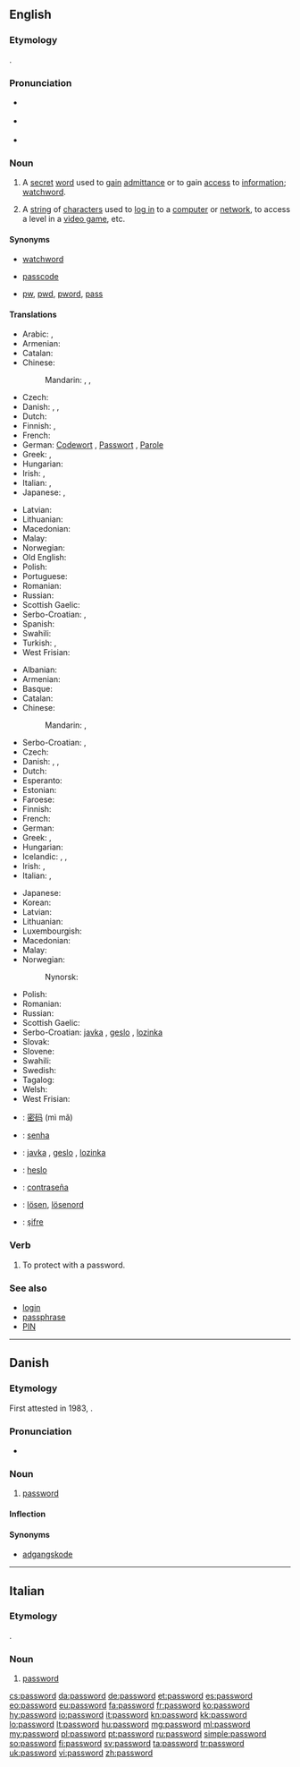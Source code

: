 ==English==

{{wikipedia}}

===Etymology===
{{compound|pass|word}}.

===Pronunciation===
* {{a|US}} {{IPA|/ˈpæswɜːrd/}}
* {{a|Southern England}} {{IPA|/ˈpɑːswɜː(r)d/}}
* {{a|Northern England}} {{IPA|/ˈpæswɜːd/}}

===Noun===
{{en-noun}}

# A [[secret]] [[word]] used to [[gain]] [[admittance]] or to gain [[access]] to [[information]]; [[watchword]].
# {{computing}} A [[string]] of [[character]]s used to [[log in]] to a [[computer]] or [[network]], to access a level in a [[video game]], etc.

====Synonyms====
* {{sense|secret word used to gain admittance}} [[watchword]]
* [[passcode]]
* {{sense|abbreviation}} [[pw]], [[pwd]], [[pword]], [[pass]]

====Translations====
{{trans-top|secret word used to gain admittance}}
* Arabic: {{t-|ar|كلمة المرور|tr=kalimat al-muruur}}, {{t-|ar|كلمة السر|tr=kalimat al-sirr}}
* Armenian: {{t-|hy|գաղտնաբառ|tr=gaġtnabaṙ}}
* Catalan: {{t-|ca|contrasenya|f}}
* Chinese:
*: Mandarin: {{t|cmn|密碼|sc=Hani}}, {{t|cmn|密码|tr=mìmǎ|sc=Hani}}, {{t-|cmn|口令|tr=kǒulìng|sc=Hani}}
* Czech: {{t+|cs|heslo|n}}
* Danish: {{t-|da|kodeord|n}}, {{t-|da|løsen|n}}, {{t-|da|feltråb|n}}
* Dutch: {{t+|nl|wachtwoord|n}}
* Finnish: {{t+|fi|salasana}}, {{t+|fi|tunnussana}}
* French: {{t+|fr|mot de passe|m}}
* German: [[Codewort]] {{m}}, [[Passwort]] {{n}}, [[Parole]] {{f}}
* Greek: {{t+|el|συνθηματικό|n|tr=synthimatikó}}, {{t+|el|κωδικός|m|tr=kodikós}}
* Hungarian: {{t+|hu|jelszó}}
* Irish: {{t-|ga|focal faire|m}}, {{t-|ga|pasfhocal|m}}
* Italian: {{t+|it|parola d'ordine|f}}, {{t-|it|parola chiave|f}}
* Japanese: {{t-|ja|パスワード|tr=pasuwādo}}, {{t-|ja|合い言葉|tr=あいことば, aikotoba}}
{{trans-mid}}
* Latvian: {{t-|lv|parole|f}}
* Lithuanian: {{t+|lt|slaptažodis|m}}
* Macedonian: {{t-|mk|лозинка|f|tr=lózinka}}
* Malay: {{t-|ms|kata laluan}}
* Norwegian: {{t+|no|passord|n}}
* Old English: {{t-|ang|leafnesword|n|alt=lēafnesword}}
* Polish: {{t+|pl|hasło|n}}
* Portuguese: {{t+|pt|senha|f}}
* Romanian: {{t-|ro|parolă|f}}
* Russian: {{t+|ru|пароль|m|tr=paról'}}
* Scottish Gaelic: {{t-|gd|facal-faire|m}}
* Serbo-Croatian: {{t-|sh|lozinka|f|alt=lòzīnka}}, {{t-|sh|geslo|n|alt=gȅslo}}
* Spanish: {{t+|es|contraseña}}
* Swahili: {{t+|sw|nywila}}
* Turkish: {{t+|tr|parola}}, {{t+|tr|şifre}}
* West Frisian: {{t-|fy|wachtwurd|n}}
{{trans-bottom}}

{{rfc-tsort|duplicate language: Serbo-Croatian}}
{{trans-top|computing: string of characters known only to a user}}
* Albanian: {{t-|sq|fjalëkalimi}}
* Armenian: {{t-|hy|գաղտնաբառ|tr=gaġtnabaṙ}}
* Basque: {{t-|eu|pasahitza}}
* Catalan: {{t-|ca|contrasenya|f}}
* Chinese:
*: Mandarin: {{t|cmn|密碼|sc=Hani}}, {{t|cmn|密码|tr=mìmǎ|sc=Hani}}
* Serbo-Croatian: {{t-|sh|lozinka|f|alt=lòzīnka}}, {{t-|sh|geslo|n|alt=gȅslo}}
* Czech: {{t+|cs|heslo|n}}
* Danish: {{t-|da|kodeord|n}}, {{t+|da|adgangskode|c}}, {{t+|da|password|n}}
* Dutch: {{t+|nl|wachtwoord|n}}
* Esperanto: {{t-|eo|pasvorto}}
* Estonian: {{t-|et|salasõna}}
* Faroese: {{t-|fo|loyniorð}}
* Finnish: {{t+|fi|salasana}}
* French: {{t+|fr|mot de passe|m}}
* German: {{t+|de|Passwort|n}}
* Greek: {{t+|el|κωδικός|m|tr=kodikós}}, {{t+|el|συνθηματικό|n|tr=synthimatikó}}
* Hungarian: {{t+|hu|jelszó}}
* Icelandic: {{t-|is|lykilorð|n}}, {{t-|is|leyniorð|n}}, {{t-|is|aðgangsorð|n}}
* Irish: {{t-|ga|focal faire}}, {{t-|ga|pasfhocal|m}}
* Italian: {{t-|it|parola chiave|f}}, {{t+|it|password|f}}
{{trans-mid}}
* Japanese: {{t-|ja|パスワード|tr=pasuwādo}}
* Korean: {{t+|ko|암호|tr=amho}}
* Latvian: {{t-|lv|parole|f}}
* Lithuanian: {{t+|lt|slaptažodis|m}}
* Luxembourgish: {{t-|lb|Passwuert|n}}
* Macedonian: {{t-|mk|лозинка|f|tr=lózinka}}
* Malay: {{t-|ms|kata laluan}}
* Norwegian: {{t+|no|passord}}
*: Nynorsk: {{t-|nn|passord}}
* Polish: {{t+|pl|hasło|n}}
* Romanian: {{t-|ro|parolă|f}}
* Russian: {{t+|ru|пароль|m|tr=paról'}}
* Scottish Gaelic: {{t-|gd|facal-faire|m}}
* Serbo-Croatian: [[javka]] {{f}}, [[geslo]] {{n}}, [[lozinka]] {{f}}
* Slovak: {{t+|sk|heslo}}
* Slovene: {{t+|sl|geslo}}
* Swahili: {{t+|sw|nywila}}
* Swedish: {{t+|sv|lösenord|n}}
* Tagalog: {{t-|tl|password}}
* Welsh: {{t-|cy|cyfrinair}}
* West Frisian: {{t-|fy|wachtwurd|n}}
{{trans-bottom}}

{{checktrans-top}}
* {{ttbc|cmn}}: [[密码]] (mì mǎ)
* {{ttbc|pt}}: [[senha]]
{{trans-mid}}
* {{ttbc|sh}}: [[javka]] {{f}}, [[geslo]] {{n}}, [[lozinka]] {{f}}
* {{ttbc|sk}}: [[heslo]] {{n}}
* {{ttbc|es}}: [[contraseña]]
* {{ttbc|sv}}: [[lösen]], [[lösenord]]
* {{ttbc|tr}}: [[şifre]]
{{trans-bottom}}

===Verb===
{{en-verb}}

# {{computing|transitive}} To protect with a password.

===See also===
* [[login]]
* [[passphrase]]
* [[PIN]]

----

==Danish==

===Etymology===
First attested in 1983, {{borrowing|en|password|lang=da|nocap=1}}.

===Pronunciation===
* {{IPA|[ˈpʰɑːsˌwœːd̥]|lang=da}}

===Noun===
{{da-noun|et|pl-indef-2=passwords}}

# {{computing|lang=da}} [[password#English|password]]

====Inflection====
{{da-noun-infl|et|pl-indef-2=passwords|gen-pl-indef-2=passwords'}}

====Synonyms====
* [[adgangskode]]

----

==Italian==

===Etymology===
{{borrowing|en|lang=it}}.

===Noun===
{{head|it|noun}} {{f|inv}}

# {{computing|lang=it}} [[#English|password]]

[[cs:password]]
[[da:password]]
[[de:password]]
[[et:password]]
[[es:password]]
[[eo:password]]
[[eu:password]]
[[fa:password]]
[[fr:password]]
[[ko:password]]
[[hy:password]]
[[io:password]]
[[it:password]]
[[kn:password]]
[[kk:password]]
[[lo:password]]
[[lt:password]]
[[hu:password]]
[[mg:password]]
[[ml:password]]
[[my:password]]
[[pl:password]]
[[pt:password]]
[[ru:password]]
[[simple:password]]
[[so:password]]
[[fi:password]]
[[sv:password]]
[[ta:password]]
[[tr:password]]
[[uk:password]]
[[vi:password]]
[[zh:password]]